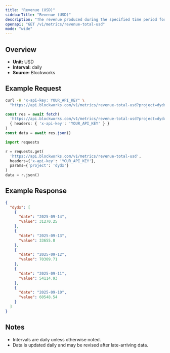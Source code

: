```yaml
---
title: "Revenue (USD)"
sidebarTitle: "Revenue (USD)"
description: "The revenue produced during the specified time period for given project."
openapi: "GET /v1/metrics/revenue-total-usd"
mode: "wide"
---
```


## Overview

- **Unit:** USD
- **Interval:** daily
- **Source:** Blockworks

## Example Request

<CodeGroup>

```bash cURL
curl -H "x-api-key: YOUR_API_KEY" \
  "https://api.blockworks.com/v1/metrics/revenue-total-usd?project=dydx"
```

```typescript TypeScript
const res = await fetch(
  'https://api.blockworks.com/v1/metrics/revenue-total-usd?project=dydx',
  { headers: { 'x-api-key': 'YOUR_API_KEY' } }
)
const data = await res.json()
```

```python Python
import requests

r = requests.get(
  'https://api.blockworks.com/v1/metrics/revenue-total-usd',
  headers={'x-api-key': 'YOUR_API_KEY'},
  params={'project': 'dydx'}
)
data = r.json()
```

</CodeGroup>

## Example Response

```json
{
  "dydx": [
    {
      "date": "2025-09-14",
      "value": 31270.25
    },
    {
      "date": "2025-09-13",
      "value": 33655.8
    },
    {
      "date": "2025-09-12",
      "value": 70309.71
    },
    {
      "date": "2025-09-11",
      "value": 54114.93
    },
    {
      "date": "2025-09-10",
      "value": 60548.54
    }
  ]
}
```

## Notes
- Intervals are daily unless otherwise noted.
- Data is updated daily and may be revised after late-arriving data.